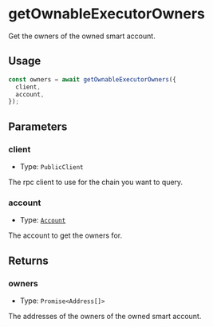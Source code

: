# getOwnableExecutorOwners

Get the owners of the owned smart account.

## Usage

```typescript copy
const owners = await getOwnableExecutorOwners({
  client,
  account,
});
```

## Parameters

### client

- Type: `PublicClient`

The rpc client to use for the chain you want to query.

### account

- Type: [`Account`](/module-sdk/glossary/types#account)

The account to get the owners for.

## Returns

### owners

- Type: `Promise<Address[]>`

The addresses of the owners of the owned smart account.
